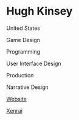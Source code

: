 # Hugh Kinsey 

<Location>

United States

</Location>

<Skills>

Game Design

Programming

User Interface Design

Production

Narrative Design

</Skills>


<Business>

[Website](Zenithedgestudios.com)

</Business>

<Games>

[Xenrai](Xenrai.com)

</Games>
